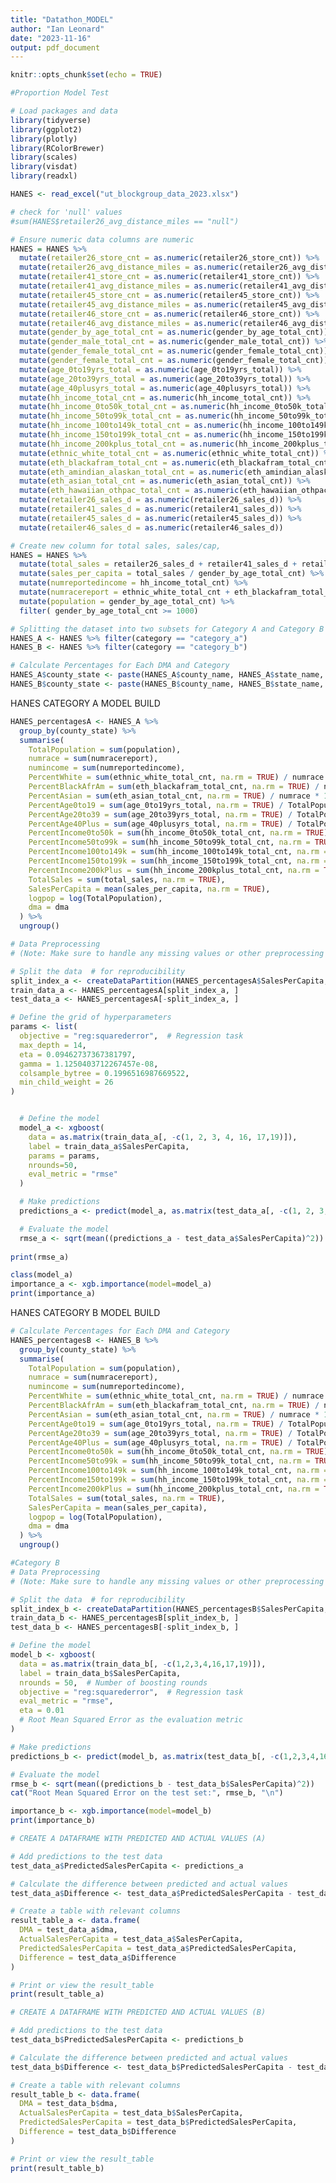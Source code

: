 ---
title: "Datathon_MODEL"
author: "Ian Leonard"
date: "2023-11-16"
output: pdf_document
---

```{r setup, include=FALSE}
knitr::opts_chunk$set(echo = TRUE)
```

```{r}
#Proportion Model Test

# Load packages and data 
library(tidyverse)
library(ggplot2)
library(plotly)
library(RColorBrewer)
library(scales)
library(visdat)
library(readxl)

HANES <- read_excel("ut_blockgroup_data_2023.xlsx")

```

```{r}
# check for 'null' values
#sum(HANES$retailer26_avg_distance_miles == "null")

# Ensure numeric data columns are numeric
HANES = HANES %>% 
  mutate(retailer26_store_cnt = as.numeric(retailer26_store_cnt)) %>%
  mutate(retailer26_avg_distance_miles = as.numeric(retailer26_avg_distance_miles)) %>%
  mutate(retailer41_store_cnt = as.numeric(retailer41_store_cnt)) %>%
  mutate(retailer41_avg_distance_miles = as.numeric(retailer41_avg_distance_miles)) %>%
  mutate(retailer45_store_cnt = as.numeric(retailer45_store_cnt)) %>%
  mutate(retailer45_avg_distance_miles = as.numeric(retailer45_avg_distance_miles)) %>%
  mutate(retailer46_store_cnt = as.numeric(retailer46_store_cnt)) %>%
  mutate(retailer46_avg_distance_miles = as.numeric(retailer46_avg_distance_miles)) %>%
  mutate(gender_by_age_total_cnt = as.numeric(gender_by_age_total_cnt)) %>%
  mutate(gender_male_total_cnt = as.numeric(gender_male_total_cnt)) %>%
  mutate(gender_female_total_cnt = as.numeric(gender_female_total_cnt)) %>%
  mutate(gender_female_total_cnt = as.numeric(gender_female_total_cnt)) %>%
  mutate(age_0to19yrs_total = as.numeric(age_0to19yrs_total)) %>%
  mutate(age_20to39yrs_total = as.numeric(age_20to39yrs_total)) %>%
  mutate(age_40plusyrs_total = as.numeric(age_40plusyrs_total)) %>%
  mutate(hh_income_total_cnt = as.numeric(hh_income_total_cnt)) %>%
  mutate(hh_income_0to50k_total_cnt = as.numeric(hh_income_0to50k_total_cnt)) %>%
  mutate(hh_income_50to99k_total_cnt = as.numeric(hh_income_50to99k_total_cnt)) %>%
  mutate(hh_income_100to149k_total_cnt = as.numeric(hh_income_100to149k_total_cnt)) %>%
  mutate(hh_income_150to199k_total_cnt = as.numeric(hh_income_150to199k_total_cnt)) %>%
  mutate(hh_income_200kplus_total_cnt = as.numeric(hh_income_200kplus_total_cnt)) %>%
  mutate(ethnic_white_total_cnt = as.numeric(ethnic_white_total_cnt)) %>%
  mutate(eth_blackafram_total_cnt = as.numeric(eth_blackafram_total_cnt)) %>%
  mutate(eth_amindian_alaskan_total_cnt = as.numeric(eth_amindian_alaskan_total_cnt)) %>%
  mutate(eth_asian_total_cnt = as.numeric(eth_asian_total_cnt)) %>%
  mutate(eth_hawaiian_othpac_total_cnt = as.numeric(eth_hawaiian_othpac_total_cnt)) %>%
  mutate(retailer26_sales_d = as.numeric(retailer26_sales_d)) %>%
  mutate(retailer41_sales_d = as.numeric(retailer41_sales_d)) %>%
  mutate(retailer45_sales_d = as.numeric(retailer45_sales_d)) %>%
  mutate(retailer46_sales_d = as.numeric(retailer46_sales_d)) 
```

```{r}
# Create new column for total sales, sales/cap, 
HANES = HANES %>%
  mutate(total_sales = retailer26_sales_d + retailer41_sales_d + retailer45_sales_d + retailer46_sales_d) %>%
  mutate(sales_per_capita = total_sales / gender_by_age_total_cnt) %>%
  mutate(numreportedincome = hh_income_total_cnt) %>%
  mutate(numracereport = ethnic_white_total_cnt + eth_blackafram_total_cnt + eth_amindian_alaskan_total_cnt + eth_asian_total_cnt + eth_hawaiian_othpac_total_cnt) %>%
  mutate(population = gender_by_age_total_cnt) %>% 
  filter( gender_by_age_total_cnt >= 1000)
```

```{r}
# Splitting the dataset into two subsets for Category A and Category B
HANES_A <- HANES %>% filter(category == "category_a")
HANES_B <- HANES %>% filter(category == "category_b")
```

```{r}
# Calculate Percentages for Each DMA and Category
HANES_A$county_state <- paste(HANES_A$county_name, HANES_A$state_name, sep = ", ")
HANES_B$county_state <- paste(HANES_B$county_name, HANES_B$state_name, sep = ", ")
```

HANES CATEGORY A MODEL BUILD
```{r}
HANES_percentagesA <- HANES_A %>%
  group_by(county_state) %>%
  summarise(
    TotalPopulation = sum(population),
    numrace = sum(numracereport),
    numincome = sum(numreportedincome),
    PercentWhite = sum(ethnic_white_total_cnt, na.rm = TRUE) / numrace * 100,
    PercentBlackAfrAm = sum(eth_blackafram_total_cnt, na.rm = TRUE) / numrace * 100,
    PercentAsian = sum(eth_asian_total_cnt, na.rm = TRUE) / numrace * 100,
    PercentAge0to19 = sum(age_0to19yrs_total, na.rm = TRUE) / TotalPopulation * 100,
    PercentAge20to39 = sum(age_20to39yrs_total, na.rm = TRUE) / TotalPopulation * 100,
    PercentAge40Plus = sum(age_40plusyrs_total, na.rm = TRUE) / TotalPopulation * 100,
    PercentIncome0to50k = sum(hh_income_0to50k_total_cnt, na.rm = TRUE) / numincome * 100,
    PercentIncome50to99k = sum(hh_income_50to99k_total_cnt, na.rm = TRUE) / numincome * 100,
    PercentIncome100to149k = sum(hh_income_100to149k_total_cnt, na.rm = TRUE) / numincome * 100,
    PercentIncome150to199k = sum(hh_income_150to199k_total_cnt, na.rm = TRUE) / numincome * 100,
    PercentIncome200kPlus = sum(hh_income_200kplus_total_cnt, na.rm = TRUE) / numincome * 100,
    TotalSales = sum(total_sales, na.rm = TRUE),
    SalesPerCapita = mean(sales_per_capita, na.rm = TRUE),
    logpop = log(TotalPopulation),
    dma = dma
  ) %>% 
  ungroup()
```

```{r}
# Data Preprocessing
# (Note: Make sure to handle any missing values or other preprocessing steps as needed)

# Split the data  # for reproducibility
split_index_a <- createDataPartition(HANES_percentagesA$SalesPerCapita, p = 0.7, list = FALSE)
train_data_a <- HANES_percentagesA[split_index_a, ]
test_data_a <- HANES_percentagesA[-split_index_a, ]

# Define the grid of hyperparameters
params <- list(
  objective = "reg:squarederror",  # Regression task
  max_depth = 14,
  eta = 0.09462737367381797,
  gamma = 1.1250403712267457e-08,
  colsample_bytree = 0.1996516987669522,
  min_child_weight = 26
)


  # Define the model
  model_a <- xgboost(
    data = as.matrix(train_data_a[, -c(1, 2, 3, 4, 16, 17,19)]),
    label = train_data_a$SalesPerCapita,
    params = params,
    nrounds=50,
    eval_metric = "rmse"
  )

  # Make predictions
  predictions_a <- predict(model_a, as.matrix(test_data_a[, -c(1, 2, 3, 4, 16, 17,19)]))

  # Evaluate the model
  rmse_a <- sqrt(mean((predictions_a - test_data_a$SalesPerCapita)^2))
  
print(rmse_a)

class(model_a)
importance_a <- xgb.importance(model=model_a)
print(importance_a)
```



HANES CATEGORY B MODEL BUILD
```{r}
# Calculate Percentages for Each DMA and Category
HANES_percentagesB <- HANES_B %>%
  group_by(county_state) %>%
  summarise(
    TotalPopulation = sum(population),
    numrace = sum(numracereport),
    numincome = sum(numreportedincome),
    PercentWhite = sum(ethnic_white_total_cnt, na.rm = TRUE) / numrace * 100,
    PercentBlackAfrAm = sum(eth_blackafram_total_cnt, na.rm = TRUE) / numrace * 100,
    PercentAsian = sum(eth_asian_total_cnt, na.rm = TRUE) / numrace * 100,
    PercentAge0to19 = sum(age_0to19yrs_total, na.rm = TRUE) / TotalPopulation * 100,
    PercentAge20to39 = sum(age_20to39yrs_total, na.rm = TRUE) / TotalPopulation * 100,
    PercentAge40Plus = sum(age_40plusyrs_total, na.rm = TRUE) / TotalPopulation * 100,
    PercentIncome0to50k = sum(hh_income_0to50k_total_cnt, na.rm = TRUE) / numincome * 100,
    PercentIncome50to99k = sum(hh_income_50to99k_total_cnt, na.rm = TRUE) / numincome * 100,
    PercentIncome100to149k = sum(hh_income_100to149k_total_cnt, na.rm = TRUE) / numincome * 100,
    PercentIncome150to199k = sum(hh_income_150to199k_total_cnt, na.rm = TRUE) / numincome * 100,
    PercentIncome200kPlus = sum(hh_income_200kplus_total_cnt, na.rm = TRUE) / numincome * 100,
    TotalSales = sum(total_sales, na.rm = TRUE),
    SalesPerCapita = mean(sales_per_capita),
    logpop = log(TotalPopulation),
    dma = dma
  ) %>% 
  ungroup()
```

```{r}
#Category B
# Data Preprocessing
# (Note: Make sure to handle any missing values or other preprocessing steps as needed)

# Split the data  # for reproducibility
split_index_b <- createDataPartition(HANES_percentagesB$SalesPerCapita, p = 0.7, list = FALSE)
train_data_b <- HANES_percentagesB[split_index_b, ]
test_data_b <- HANES_percentagesB[-split_index_b, ]

# Define the model
model_b <- xgboost(
  data = as.matrix(train_data_b[, -c(1,2,3,4,16,17,19)]),
  label = train_data_b$SalesPerCapita,
  nrounds = 50,  # Number of boosting rounds
  objective = "reg:squarederror",  # Regression task
  eval_metric = "rmse",
  eta = 0.01
  # Root Mean Squared Error as the evaluation metric
)

# Make predictions
predictions_b <- predict(model_b, as.matrix(test_data_b[, -c(1,2,3,4,16,17,19)]))

# Evaluate the model
rmse_b <- sqrt(mean((predictions_b - test_data_b$SalesPerCapita)^2))
cat("Root Mean Squared Error on the test set:", rmse_b, "\n")

importance_b <- xgb.importance(model=model_b)
print(importance_b)


```

```{r}
# CREATE A DATAFRAME WITH PREDICTED AND ACTUAL VALUES (A)

# Add predictions to the test data
test_data_a$PredictedSalesPerCapita <- predictions_a

# Calculate the difference between predicted and actual values
test_data_a$Difference <- test_data_a$PredictedSalesPerCapita - test_data_a$SalesPerCapita

# Create a table with relevant columns
result_table_a <- data.frame(
  DMA = test_data_a$dma,
  ActualSalesPerCapita = test_data_a$SalesPerCapita,
  PredictedSalesPerCapita = test_data_a$PredictedSalesPerCapita,
  Difference = test_data_a$Difference
)

# Print or view the result_table
print(result_table_a)

```
```{r}
# CREATE A DATAFRAME WITH PREDICTED AND ACTUAL VALUES (B)

# Add predictions to the test data
test_data_b$PredictedSalesPerCapita <- predictions_b

# Calculate the difference between predicted and actual values
test_data_b$Difference <- test_data_b$PredictedSalesPerCapita - test_data_b$SalesPerCapita

# Create a table with relevant columns
result_table_b <- data.frame(
  DMA = test_data_b$dma,
  ActualSalesPerCapita = test_data_b$SalesPerCapita,
  PredictedSalesPerCapita = test_data_b$PredictedSalesPerCapita,
  Difference = test_data_b$Difference
)

# Print or view the result_table
print(result_table_b)

```


